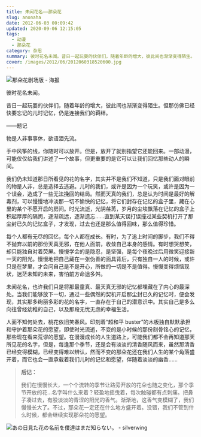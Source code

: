 ```yaml
---
title: 未闻花名——那朵花
slug: anonaha
date: 2012-06-03 00:09:42
updated: 2020-09-06 12:15:05
tags:
  - 动漫
  - 那朵花
category: 杂思
summary: 彼时花名未闻。昔日一起玩耍的伙伴们，随着年龄的增大，彼此间也渐渐变得陌生。但那仿佛已经快要忘记的儿时记忆，仍是连接我们的羁绊。
cover: /images/2012/06/2012060318520600.jpg
---
```


![那朵花剧场版 - 海报](/images/2012/06/2012060319082400.jpg)

<MusicPlayer netease={405079779} />

彼时花名未闻。

昔日一起玩耍的伙伴们，随着年龄的增大，彼此间也渐渐变得陌生。但那仿佛已经快要忘记的儿时记忆，仍是连接我们的羁绊。

——题记

物是人非事事休，欲语泪先流。

手中风筝的线，你随时可以放开。但是，放开了就别指望它还能回来。一部动漫，可能仅仅给我们讲述了一个故事，但更重要的是它可以让我们回忆那些动人的瞬间。

我们仍未知道那日所看见的花的名字，其实并不是我们不知道，只是我们面对眼前的物是人非，总是选择去逃避。儿时的我们，或许是因为一个玩笑，或许是因为一个误会，造成了一些无法挽回的结局。然而天真的我们，总是认为时间是最好的解毒剂，可以慢慢地冲淡那一切不愉快的记忆，将它们封存在记忆的盒子里，藏在心里的某个不愿开启的房间。时光流逝，光阴荏苒，岁月的尘埃飘落在记忆的盒子上积起厚厚的隔阂，逐渐疏远，逐渐遗忘……直到某天误打误撞过某些契机打开了那尘封已久的记忆盒子，才发现，过去也还是那么值得回味，那么值得珍惜。

每个人都有无尽的回忆，每个人都在成长。有时，为了追上时间的脚步，我们不得不抛弃以前的那份天真无邪，在他人面前，收敛自己本身的感情。有时想哭想笑，却只能独自对着荧屏。慢慢学会的是隐忍，是坚强，是每个夜晚过后用微笑迎接新一天的阳光。慢慢地把自己藏在一张伪善的面具背后，只有独自一人的时候，或许只是在梦里，才会问自己是不是开心，所做的一切是不是值得。慢慢变得烦恼现状，迷茫未知的未来，害怕前方命途多舛。

未闻花名，也许我们只是将那最童真、最天真无邪的记忆都埋藏在了内心的最深处。当我们能够放下一切，通过一些偶然的契机开启那尘封已久的记忆时，便会发现，其实那多绚丽多彩的花的名字，一直存在于自己的潜意识中。其实自己是多么向往曾经幼稚的自己，以及那段无忧无虑的幸福生活。

人面不知何处去，桃花依旧笑春风。印刻着“超和平 buster”的木板独自默默承担和守护着那朵花的愿望，即使时光流逝，不变的是小时候的那份刻骨铭心的记忆，那些现在看来荒谬的愿望。在漫漫成长的人生道路上，可能我们都不会再知道那天所见花的名字，但是，每逢那个季节，还是会有淡淡的清香随风而来，虽然那清香已经变得模糊，已经变得难以辨认，然而不变的那朵花还在我们人生的某个角落盛开着，而它也会一直承载着我们儿时的记忆和愿望，伴随着淡淡的幽香……

> **后记：**
>
> 我们在慢慢长大，一个个流转的季节让路旁开放的花朵也随之变化，那个季节开放的花…名字叫什么来着？轻盈地摇曳着，每次触碰都有点刺痛。把鼻子凑过去，有股淡淡的青涩的阳光的香气。渐渐地，这香气变模糊了，我们慢慢长大了。不过，那朵花一定还在什么地方盛开着。没错，我们不管到什么时候，都会继续实现那朵花的愿望。

![あの日見た花の名前を僕達はまだ知らない。 - silverwing](/images/2012/06/2012060318543000.jpg)
